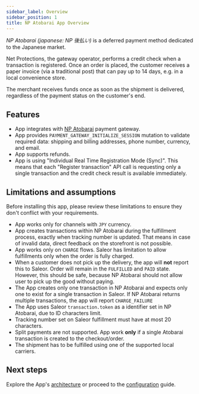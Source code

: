 ```yaml
---
sidebar_label: Overview
sidebar_position: 1
title: NP Atobarai App Overview
---
```



<AppMetadata
  minSaleorVersion="3.21"
  githubUrl="https://github.com/saleor/apps/tree/main/apps/np-atobarai"
/>

_NP Atobarai (japanese: NP 後払い)_ is a deferred payment method dedicated to the Japanese market.

Net Protections, the gateway operator, performs a credit check when a transaction is registered. Once an order is placed, the customer receives a paper invoice (via a traditional post) that can pay up to 14 days, e.g. in a local convenience store.

The merchant receives funds once as soon as the shipment is delivered, regardless of the payment status on the customer's end.

## Features

- App integrates with [NP Atobarai](https://np-atobarai.jp/) payment gateway.
- App provides `PAYMENT_GATEWAY_INITIALIZE_SESSION` mutation to validate required data: shipping and billing addresses, phone number, currency, and email.
- App supports refunds.
- App is using "Individual Real Time Registration Mode (Sync)". This means that each "Register transaction" API call is requesting only a single transaction and the credit check result is available immediately.


## Limitations and assumptions

Before installing this app, please review these limitations to ensure they don't conflict with your requirements.

- App works only for channels with `JPY` currency.
- App creates transactions within NP Atobarai during the fulfillment process, exactly when tracking number is updated. That means in case of invalid data, direct feedback on the storefront is not possible.
- App works only on `CHARGE` flows. Saleor has limitation to allow fulfillments only when the order is fully charged.
- When a customer does not pick up the delivery, the app will **not** report this to Saleor. Order will remain in the `FULFILLED` and `PAID` state. However, this should be safe, because NP Atobarai should not allow user to pick up the good without paying.
- The App creates only one transaction in NP Atobarai and expects only one to exist for a single transaction in Saleor. If NP Atobarai returns multiple transactions, the app will report `CHARGE_FAILURE`
- The App uses Saleor `transaction.token` as a identifier set in NP Atobarai, due to ID characters limit.
- Tracking number set on Saleor fulfillment must have at most 20 characters.
- Split payments are not supported. App work **only** if a single Atobarai transaction is created to the checkout/order.
- The shipment has to be fulfilled using one of the supported local carriers.


## Next steps

Explore the App's [architecture](./architecture.mdx) or proceed to the [configuration](./configuration.mdx) guide.

